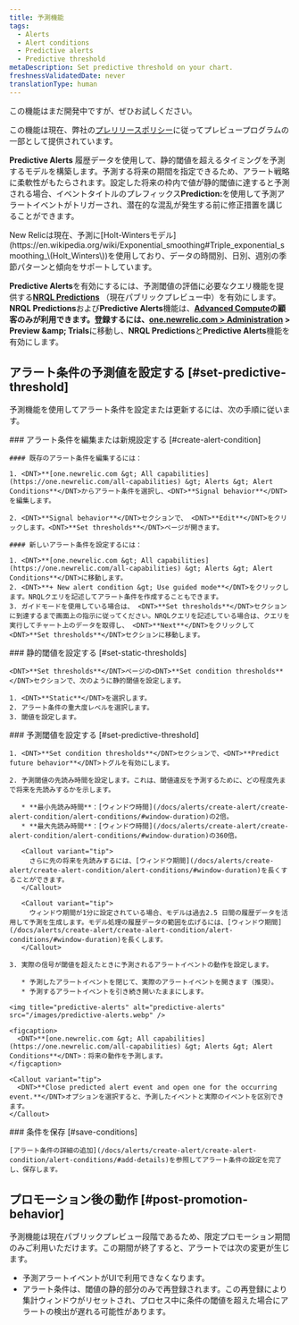 ```yaml
---
title: 予測機能
tags:
  - Alerts
  - Alert conditions
  - Predictive alerts
  - Predictive threshold
metaDescription: Set predictive threshold on your chart.
freshnessValidatedDate: never
translationType: human
---
```


<Callout title="プレビュー">
  この機能はまだ開発中ですが、ぜひお試しください。

  この機能は現在、弊社の[プレリリースポリシー](/docs/licenses/license-information/referenced-policies/new-relic-pre-release-policy)に従ってプレビュープログラムの一部として提供されています。
</Callout>

<DNT>**Predictive Alerts**</DNT> 履歴データを使用して、静的閾値を超えるタイミングを予測するモデルを構築します。予測する将来の期間を指定できるため、アラート戦略に柔軟性がもたらされます。設定した将来の枠内で値が静的閾値に達すると予測される場合、イベントタイトルのプレフィックス<DNT>**Prediction:**</DNT>を使用して予測アラートイベントがトリガーされ、潜在的な混乱が発生する前に修正措置を講じることができます。

<Callout variant="tip">
  New Relicは現在、予測に[Holt-Wintersモデル](https://en.wikipedia.org/wiki/Exponential_smoothing#Triple_exponential_smoothing_\(Holt_Winters\))を使用しており、データの時間別、日別、週別の季節パターンと傾向をサポートしています。
</Callout>

<DNT>**Predictive Alerts**</DNT>を有効にするには、予測閾値の評価に必要なクエリ機能を提供する<DNT>**[NRQL Predictions](/docs/query-your-data/explore-query-data/use-charts/nrql-predictions)**</DNT> （現在パブリックプレビュー中）を有効にします。<DNT>**NRQL Predictions**</DNT>および<DNT>**Predictive Alerts**</DNT>機能は、**[Advanced Compute](https://newrelic.com/pricing/compute#pricing_plan-compute)**の顧客のみが利用できます。登録するには、<DNT>**[one.newrelic.com &gt; Administration](https://one.newrelic.com//admin-portal) &gt; Preview &amp;amp; Trials**</DNT>に移動し、<DNT>**NRQL Predictions**</DNT>と<DNT>**Predictive Alerts**</DNT>機能を有効にします。

## アラート条件の予測値を設定する [#set-predictive-threshold]

予測機能を使用してアラート条件を設定または更新するには、次の手順に従います。

<Steps>
  <Step>
    ### アラート条件を編集または新規設定する [#create-alert-condition]

    #### 既存のアラート条件を編集するには：

    1. <DNT>**[one.newrelic.com &gt; All capabilities](https://one.newrelic.com/all-capabilities) &gt; Alerts &gt; Alert Conditions**</DNT>からアラート条件を選択し、<DNT>**Signal behavior**</DNT>を編集します。

    2. <DNT>**Signal behavior**</DNT>セクションで、 <DNT>**Edit**</DNT>をクリックします。<DNT>**Set thresholds**</DNT>ページが開きます。

    #### 新しいアラート条件を設定するには：

    1. <DNT>**[one.newrelic.com &gt; All capabilities](https://one.newrelic.com/all-capabilities) &gt; Alerts &gt; Alert Conditions**</DNT>に移動します。
    2. <DNT>**+ New alert condition &gt; Use guided mode**</DNT>をクリックします。NRQLクエリを記述してアラート条件を作成することもできます。
    3. ガイドモードを使用している場合は、 <DNT>**Set thresholds**</DNT>セクションに到達するまで画面上の指示に従ってください。NRQLクエリを記述している場合は、クエリを実行してチャート上のデータを取得し、 <DNT>**Next**</DNT>をクリックして<DNT>**Set thresholds**</DNT>セクションに移動します。
  </Step>

  <Step>
    ### 静的閾値を設定する [#set-static-thresholds]

    <DNT>**Set thresholds**</DNT>ページの<DNT>**Set condition thresholds**</DNT>セクションで、次のように静的閾値を設定します。

    1. <DNT>**Static**</DNT>を選択します。
    2. アラート条件の重大度レベルを選択します。
    3. 閾値を設定します。
  </Step>

  <Step>
    ### 予測閾値を設定する [#set-predictive-threshold]

    1. <DNT>**Set condition thresholds**</DNT>セクションで、<DNT>**Predict future behavior**</DNT>トグルを有効にします。

    2. 予測閾値の先読み時間を設定します。これは、閾値違反を予測するために、どの程度先まで将来を先読みするかを示します。

       * **最小先読み時間**：[ウィンドウ時間](/docs/alerts/create-alert/create-alert-condition/alert-conditions/#window-duration)の2倍。
       * **最大先読み時間**：[ウィンドウ時間](/docs/alerts/create-alert/create-alert-condition/alert-conditions/#window-duration)の360倍。

       <Callout variant="tip">
         さらに先の将来を先読みするには、[ウィンドウ期間](/docs/alerts/create-alert/create-alert-condition/alert-conditions/#window-duration)を長くすることができます。
       </Callout>

       <Callout variant="tip">
         ウィンドウ期間が1分に設定されている場合、モデルは過去2.5 日間の履歴データを活用して予測を生成します。モデル処理の履歴データの範囲を広げるには、[ウィンドウ期間](/docs/alerts/create-alert/create-alert-condition/alert-conditions/#window-duration)を長くします。
       </Callout>

    3. 実際の信号が閾値を超えたときに予測されるアラートイベントの動作を設定します。

       * 予測したアラートイベントを閉じて、実際のアラートイベントを開きます（推奨）。
       * 予測するアラートイベントを引き続き開いたままにします。

    <img title="predictive-alerts" alt="predictive-alerts" src="/images/predictive-alerts.webp" />

    <figcaption>
      <DNT>**[one.newrelic.com &gt; All capabilities](https://one.newrelic.com/all-capabilities) &gt; Alerts &gt; Alert Conditions**</DNT>：将来の動作を予測します。
    </figcaption>

    <Callout variant="tip">
      <DNT>**Close predicted alert event and open one for the occurring event.**</DNT>オプションを選択すると、予測したイベントと実際のイベントを区別できます。
    </Callout>
  </Step>

  <Step>
    ### 条件を保存 [#save-conditions]

    [アラート条件の詳細の追加](/docs/alerts/create-alert/create-alert-condition/alert-conditions/#add-details)を参照してアラート条件の設定を完了し、保存します。
  </Step>
</Steps>

## プロモーション後の動作 [#post-promotion-behavior]

予測機能は現在パブリックプレビュー段階であるため、限定プロモーション期間のみご利用いただけます。この期間が終了すると、アラートでは次の変更が生じます。

* 予測アラートイベントがUIで利用できなくなります。
* アラート条件は、閾値の静的部分のみで再登録されます。この再登録により集計ウィンドウがリセットされ、プロセス中に条件の閾値を超えた場合にアラートの検出が遅れる可能性があります。